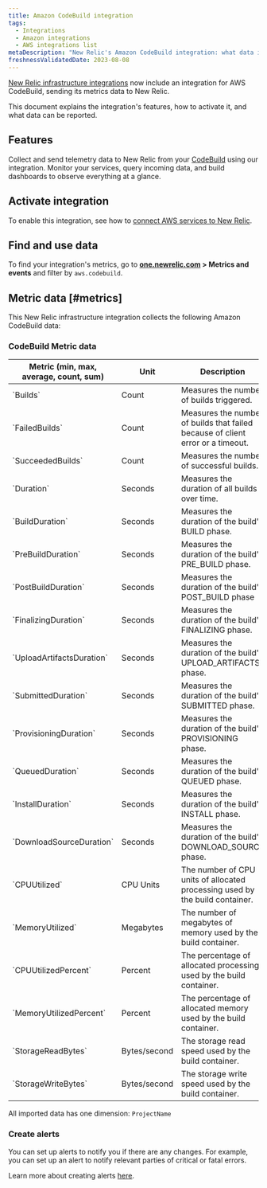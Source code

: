 ```yaml
---
title: Amazon CodeBuild integration
tags:
  - Integrations
  - Amazon integrations
  - AWS integrations list
metaDescription: "New Relic's Amazon CodeBuild integration: what data it reports and how to enable it."
freshnessValidatedDate: 2023-08-08
---
```


[New Relic infrastructure integrations](/docs/infrastructure/integrations-getting-started/getting-started/introduction-infrastructure-integrations) now include an integration for AWS CodeBuild, sending its metrics data to New Relic.

This document explains the integration's features, how to activate it, and what data can be reported.

## Features

Collect and send telemetry data to New Relic from your [CodeBuild](https://aws.amazon.com/codebuild/) using our integration. Monitor your services, query incoming data, and build dashboards to observe everything at a glance.

## Activate integration

To enable this integration, see how to [connect AWS services to New Relic](/docs/infrastructure/amazon-integrations/connect/aws-metric-stream-setup/).

## Find and use data

To find your integration's metrics, go to **[one.newrelic.com](https://one.newrelic.com/all-capabilities) > Metrics and events** and filter by `aws.codebuild`.

## Metric data [#metrics]

This New Relic infrastructure integration collects the following Amazon CodeBuild data:

### CodeBuild Metric data
<table>
   <thead>
      <tr>
         <th style={{ width: "220px" }}>
         Metric (min, max, average, count, sum)  
         </th>
         <th>
            Unit  
         </th>
         <th>
            Description
         </th>
      </tr>
   </thead>
   <tbody>
      <tr>
         <td>
            `Builds`
         </td>
         <td>
            Count
         </td>
         <td>
            Measures the number of builds triggered.
         </td>
      </tr>
      <tr>
         <td>
            `FailedBuilds`
         </td>
         <td>
            Count
         </td>
         <td>
            Measures the number of builds that failed because of client error or a timeout.
         </td>
      </tr>
      <tr>
         <td>
            `SucceededBuilds`
         </td>
         <td>
            Count
         </td>
         <td>
            Measures the number of successful builds.
         </td>
      </tr>
      <tr>
         <td>
            `Duration`
         </td>
         <td>
            Seconds
         </td>
         <td>
            Measures the duration of all builds over time.
         </td>
      </tr>
      <tr>
         <td>
            `BuildDuration`
         </td>
         <td>
            Seconds
         </td>
         <td>
            Measures the duration of the build's BUILD phase.
         </td>
      </tr>
      <tr>
         <td>
            `PreBuildDuration`
         </td>
         <td>
            Seconds
         </td>
         <td>
            Measures the duration of the build's PRE_BUILD phase.
         </td>
      </tr>
      <tr>
         <td>
            `PostBuildDuration`
         </td>
         <td>
            Seconds
         </td>
         <td>
            Measures the duration of the build's POST_BUILD phase
         </td>
      </tr>
      <tr>
         <td>
            `FinalizingDuration`
         </td>
         <td>
            Seconds
         </td>
         <td>
            Measures the duration of the build's FINALIZING phase.
         </td>
      </tr>
      <tr>
         <td>
            `UploadArtifactsDuration`
         </td>
         <td>
            Seconds
         </td>
         <td>
            Measures the duration of the build's UPLOAD_ARTIFACTS phase.
         </td>
      </tr>
      <tr>
         <td>
            `SubmittedDuration`
         </td>
         <td>
            Seconds
         </td>
         <td>
            Measures the duration of the build's SUBMITTED phase.
         </td>
      </tr>
      <tr>
         <td>
            `ProvisioningDuration`
         </td>
         <td>
            Seconds
         </td>
         <td>
            Measures the duration of the build's PROVISIONING phase.
         </td>
      </tr>
      <tr>
         <td>
            `QueuedDuration`
         </td>
         <td>
            Seconds
         </td>
         <td>
            Measures the duration of the build's QUEUED phase.
         </td>
      </tr>
      <tr>
         <td>
            `InstallDuration`
         </td>
         <td>
            Seconds
         </td>
         <td>
            Measures the duration of the build's INSTALL phase.
         </td>
      </tr>
      <tr>
         <td>
            `DownloadSourceDuration`
         </td>
         <td>
            Seconds
         </td>
         <td>
            Measures the duration of the build's DOWNLOAD_SOURCE phase.
         </td>
      </tr>
      <tr>
         <td>
            `CPUUtilized`
         </td>
         <td>
            CPU Units
         </td>
         <td>
            The number of CPU units of allocated processing used by the build container.
         </td>
      </tr>
      <tr>
         <td>
            `MemoryUtilized`
         </td>
         <td>
            Megabytes
         </td>
         <td>
            The number of megabytes of memory used by the build container.
         </td>
      </tr>
      <tr>
         <td>
            `CPUUtilizedPercent`
         </td>
         <td>
            Percent
         </td>
         <td>
            The percentage of allocated processing used by the build container.
         </td>
      </tr>
      <tr>
         <td>
            `MemoryUtilizedPercent`
         </td>
         <td>
            Percent
         </td>
         <td>
            The percentage of allocated memory used by the build container.
         </td>
      </tr>
      <tr>
         <td>
            `StorageReadBytes`
         </td>
         <td>
            Bytes/second
         </td>
         <td>
            The storage read speed used by the build container.
         </td>
      </tr>
      <tr>
         <td>
            `StorageWriteBytes`
         </td>
         <td>
            Bytes/second
         </td>
         <td>
            The storage write speed used by the build container.
         </td>
      </tr>
   </tbody>
</table>

All imported data has one dimension: `ProjectName`

### Create alerts

You can set up alerts to notify you if there are any changes. For example, you can set up an alert to notify relevant parties of critical or fatal errors.

Learn more about creating alerts [here](/docs/alerts-applied-intelligence/new-relic-alerts/learn-alerts/introduction-alerts/).
